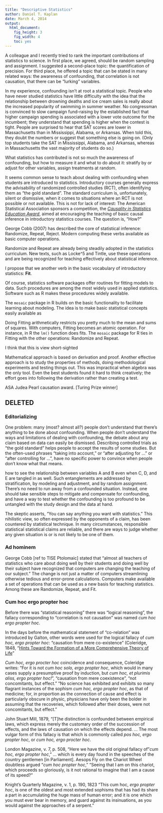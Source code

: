 ```yaml
---
title: "Descriptive Statistics"
author: Daniel T. Kaplan
date: March 4, 2014
output:
  html_document:
    fig_height: 3
    fig_width: 4
    toc: yes
---
```


A colleague and I recently tried to rank the important contributions of statistics to science.  In first place, we agreed, should be random sampling and assignment.  I suggested a second-place topic: the quantification of precision.  For third place, he offered a topic that can be stated in many related ways: the awareness of confounding, that correlation is not causation, that there can be "lurking" variables. 

In my experience, confounding isn't at root a statistical topic.  People who have never studied statistics have little difficulty with the idea that the relationship between drowning deaths and ice cream sales is really about the increased popularity of swimming in summer weather. No congressman is convinced to slow campaign fund-raising by the established fact that higher campaign spending is associated with a lower vote outcome for the incumbent; they understand that spending is higher when the contest is tight.  People are surprised to hear that SAT scores are lower in Massachusetts than in Mississippi, Alabama, or Arkansas. When told this, they doubt the numbers or suggest that something else is going on.  (Only top students take the SAT in Mississippi, Alabama, and Arkansas, whereas in Massachusetts the vast majority of students do so.) 

What statistics has contributed is not so much the awareness of confounding, but how to measure it and what to do about it: stratify by or adjust for other variables, assign treatments at random.

It seems common sense to teach about dealing with confounding when students are introduced to statistics.  Introductory courses generally express the advisability of randomized controlled studies (RCT), often identifying them as "the gold standard".  The standard curriculum is, unfortunately, silent or dismissive, when it comes to situations where an RCT is not possible or not available.  This is not for lack of interest: The American Statistical Association sponsors a competition, the *[Causality in Statistics Education Award](http://www.amstat.org/education/causalityprize/)*, aimed at encouraging the teaching of basic causal inference in introductory statistics courses.  The question is, "How?"

George Cobb (2007) has described the core of statistical inference: Randomize, Repeat, Reject.  Modern computing these verbs available as basic computer operations.


Randomize and Repeat are already being steadily adopted in the statistics curriculum.  New texts, such as Locke^5 and Tintle, use these operations and are being recognized for teaching effectively about statistical inference. 

I propose that we another verb in the basic vocabulary of introductory statistics: **Fit**.  

Of course, statistics software packages offer routines for fitting models to data.  Such procedures are among the most widely used in applied statistics.  Software such as R makes these procedures widely available.

The `mosaic` package in R builds on the basic functionality to facilitate learning about modeling.  The idea is to make basic statistical concepts easily available as 

Doing Fitting arithmetically restricts you pretty much to the mean and sums of squares.  With computers, Fitting becomes an atomic operation.  For instance, in R the `lm()` function does fits. The `mosaic` package for R ties in Fitting with the other operations: Randomize and Repeat.

I think that this is view short-sighted

Mathematical approach is based on derivation and proof.  Another effective approach is to study the properties of methods, doing methodological experiments and testing things out.  This was impractical when algebra was the only tool. Even the best students found it hard to think creatively; the effort goes into following the derivation rather than creating a test.





ASA Judea Pearl causation award. [Turing Prize winner]




## DELETED

### Editorializing

One problem: many (most? almost all?) people don't understand that there's anything to be done about confounding. When people don't understand the ways and limitations of dealing with confounding, the debate about any claim based on data can easily be dismissed.  Describing controlled trials as "the gold standard" helps people to accept the results of some studies.  But the often-used phrases "taking into account," or "after adjusting for ..." or "after controlling for ...",  have no specific power to convince when people don't know what that means.

 how to see the relationship between variables A and B even when C, D, and E are tangled in as well.  Such entanglements are addressed by stratification, by modeling and adjustment, and by random assignment.  There's no need to run away from a confounded situation. Instead, one should take sensible steps to mitigate and compensate for confounding, and have a way to test whether the confounding is too profound to be untangled with the study design and the data at hand.
 
 The skeptic asserts, "You can say anything you want with statistics."  This nihilistic view, so often expressed by the opponents of a claim, has been countered by statistical technique. In many circumstances, responsible statistical statistical claims are reliable, and there are ways to judge whether any given situation is or is not likely to be one of them.

### Ad hominem

George Cobb [ref to TISE Ptolomaic] stated that "almost all teachers of statistics who care about doing well by their students and doing well by their subject have recognized that computers are changing the teaching of our subject."  The change is not just a matter of computers streamlining otherwise tedious and error-prone calculations.  Computers make available a set of operations that can be used as a new basis for teaching statistics.  Among these are Randomize, Repeat, and Fit.

### Cum hoc ergo propter hoc

Before there was "statistical reasoning" there was "logical reasoning", the fallacy corresponding to "correlation is not causation" was named *cum hoc ergo propter hoc*. 

In the days before the mathematical statement of "co-relation" was introduced by Galton, other words were used for the logical fallacy of *cum hoc, ergo propter hoc*: "causation from mere co-existence" (Coleridge, 1848, "[Hints Toward the Formation of a More Comprehensive Theory of Life](http://books.google.com/books?id=AXcNAAAAYAAJ&dq=%22cum+hoc+ergo+propter+hoc%22&source=gbs_navlinks_s)"  

*Cum hoc, ergo procter hoc* coincidence and consequence, Coleridge writes: "For it is not *cum hoc solo, ergo propter hoc*, which would in many cases supply a presumptive proof by induction, but *cum hoc, et plurimis aliss, ergo propter hoc!*", "causation from mere coexistence", "not concomitants, but effect."  "No science has exhibited and exhibits so many flagrant instances of the sophism *cum hoc, ergo propter hoc*, as that of medicine; for, in proportion as the connection of cause and effect is particularly obscure in physic, physicians have only been the bolder in assuming that the recoveries, which followed after their doses, were not concomitants, but effect."

John Stuart Mill, 1879, "[T]he distinction is confounded between empirical laws, which express merely the customary order of the succession of effects, and the laws of causation on which the effects depend. ... The most vulgar form of this fallacy is that which is commonly called *pos hoc, ergo propter hoc*, or *cum hoc, ergo procter hoc*.

London Magazine, v. 7, p. 508, "Here we have the old original fallacy of "*cum hoc, ergo propter hoc*," ... which is every day found in the speeches of the country gentlemen [in Parliament]. Aesops Fly on the Chariot Wheel doubtless argued "*cum hoc propter hoc*," "Seeing that I am on this chariot, which proceeds so gloriously, is it not rational to imagine that I am a cause of its speed?"

Knight's Quarterly Magazine, v. 1, p. 190, 1823
"This cum hoc, *ergo propter hoc*, is one of the oldest and most extended sophisms that has had its share a part in accumulating the huge mass of human error; and it is one which you must ever bear in memory, and guard against its insinuations, as you would against the approaches of a serpent."

